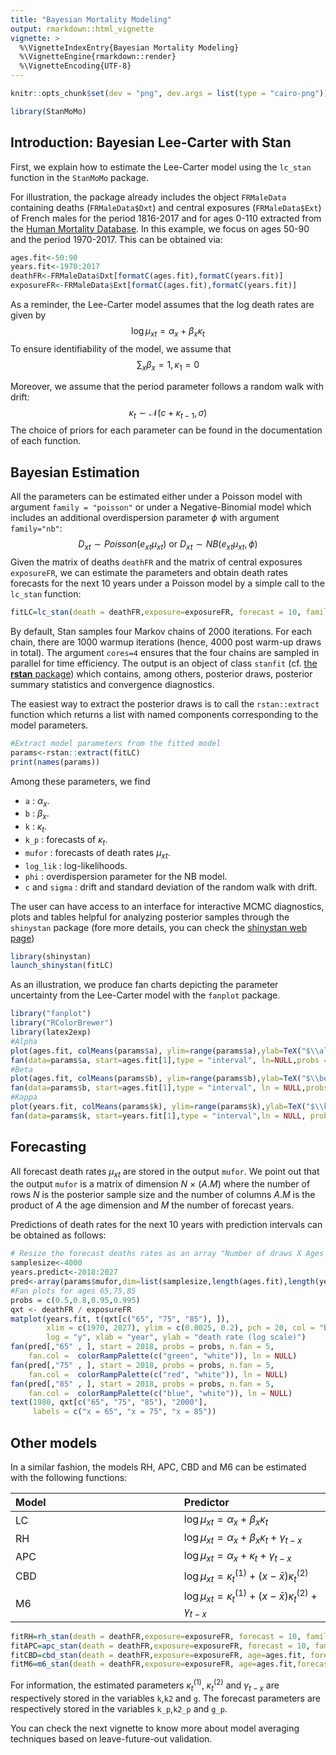 ```yaml
---
title: "Bayesian Mortality Modeling"
output: rmarkdown::html_vignette
vignette: >
  %\VignetteIndexEntry{Bayesian Mortality Modeling}
  %\VignetteEngine{rmarkdown::render}
  %\VignetteEncoding{UTF-8}
---
```


```r
knitr::opts_chunk$set(dev = "png", dev.args = list(type = "cairo-png"))
```

```r
library(StanMoMo)
```



## Introduction: Bayesian Lee-Carter with Stan

First, we explain how to estimate the Lee-Carter model using the `lc_stan` function in the `StanMoMo` package.

For illustration, the package already includes the object `FRMaleData` containing deaths (`FRMaleData$Dxt`) and central exposures (`FRMaleData$Ext`) of French males for the period 1816-2017 and for ages 0-110 extracted from the [Human Mortality Database](https://www.mortality.org/). In this example, we focus on ages 50-90 and the period 1970-2017. This can be obtained via: 

```r
ages.fit<-50:90
years.fit<-1970:2017
deathFR<-FRMaleData$Dxt[formatC(ages.fit),formatC(years.fit)]
exposureFR<-FRMaleData$Ext[formatC(ages.fit),formatC(years.fit)]
```

As a reminder, the Lee-Carter model assumes that the log death rates are given by 
$$ 
\log \mu_{xt}=\alpha_x+\beta_x \kappa_t
$$
To ensure identifiability of the model, we assume that 
$$
\sum_x \beta_x=1,\kappa_1=0
$$

Moreover, we assume that the period parameter follows a random walk with drift:
$$ 
\kappa_t \sim \mathcal{N}(c+ \kappa_{t-1},\sigma)
$$
The choice of priors for each parameter can be found in the documentation of each function.

## Bayesian Estimation

All the parameters can be estimated either under a Poisson model with argument `family = "poisson"` or under a Negative-Binomial model which includes an additional overdispersion parameter $\phi$ with argument `family="nb"`:
$$
D_{xt} \sim Poisson (e_{xt}\mu_{xt}) \text{ or } D_{xt} \sim NB (e_{xt}\mu_{xt},\phi)
$$
Given the matrix of deaths `deathFR` and the matrix of central exposures `exposureFR`, we can estimate the parameters and obtain death rates forecasts for the next 10 years under a Poisson model by a simple call to the `lc_stan` function: 

```r
fitLC=lc_stan(death = deathFR,exposure=exposureFR, forecast = 10, family = "poisson",cores=4)
```

By default, Stan samples four Markov chains of 2000 iterations. For each chain, there are 1000 warmup iterations (hence, 4000 post warm-up draws in total). The argument `cores=4` ensures that the four chains are sampled in parallel for time efficiency. The output is an object of class `stanfit` (cf. [the **rstan** package](https://mc-stan.org/rstan/articles/stanfit_objects.html)) which contains, among others, posterior draws, posterior summary statistics and convergence diagnostics. 

The easiest way to extract the posterior draws is to call the `rstan::extract` function which returns a list with named components corresponding to the model parameters.
```r
#Extract model parameters from the fitted model
params<-rstan::extract(fitLC)
print(names(params))
```

Among these parameters, we find

* `a` : $\alpha_x$.
* `b` : $\beta_x$.
* `k` : $\kappa_t$.
* `k_p` : forecasts of $\kappa_t$.
* `mufor` : forecasts of death rates $\mu_{xt}$.
* `log_lik` : log-likelihoods.
* `phi` : overdispersion parameter for the NB model. 
* `c` and `sigma` : drift and standard deviation of the random walk with drift.

The user can have access to an interface for interactive MCMC diagnostics, plots and tables helpful for analyzing posterior samples through the `shinystan` package (fore more details, you can check the [shinystan web page](http://mc-stan.org/shinystan/))

```r
library(shinystan)
launch_shinystan(fitLC)
```


As an illustration, we produce fan charts depicting the parameter uncertainty from the Lee-Carter model with the `fanplot` package.

```r
library("fanplot")
library("RColorBrewer")
library(latex2exp)
#Alpha
plot(ages.fit, colMeans(params$a), ylim=range(params$a),ylab=TeX("$\\alpha_x$"), xlab="Age: x")
fan(data=params$a, start=ages.fit[1],type = "interval", ln=NULL,probs = c(0.5,0.8,0.95,0.995),fan.col = colorRampPalette(c("Orange", "white")))
#Beta
plot(ages.fit, colMeans(params$b), ylim=range(params$b),ylab=TeX("$\\beta_x$"), xlab="Age: x")
fan(data=params$b, start=ages.fit[1],type = "interval", ln = NULL,probs = c(0.5,0.8,0.95,0.995),  fan.col = colorRampPalette(c("red", "white")))
#Kappa
plot(years.fit, colMeans(params$k), ylim=range(params$k),ylab=TeX("$\\kappa_t$"), xlab="Year: t")
fan(data=params$k, start=years.fit[1],type = "interval",ln = NULL, probs = c(0.5,0.8,0.95,0.995),fan.col = colorRampPalette(c("blue", "white")))
```

## Forecasting

All forecast death rates $\mu_{xt}$ are stored in the output `mufor`. We point out that the output `mufor` is a matrix of dimension $N$ $\times$ $(A . M)$ where  the number of rows $N$ is the posterior sample size and the number of columns $A.M$ is the product of $A$ the age dimension and $M$ the number of forecast years.

Predictions of death rates for the next 10 years with prediction intervals can be obtained as follows: 

```r
# Resize the forecast deaths rates as an array "Number of draws X Ages X Years to predict"
samplesize<-4000
years.predict<-2018:2027
pred<-array(params$mufor,dim=list(samplesize,length(ages.fit),length(years.predict)),dimnames = list(c(1:samplesize),formatC(ages.fit),formatC(years.predict)))
#Fan plots for ages 65,75,85
probs = c(0.5,0.8,0.95,0.995)
qxt <- deathFR / exposureFR
matplot(years.fit, t(qxt[c("65", "75", "85"), ]),
        xlim = c(1970, 2027), ylim = c(0.0025, 0.2), pch = 20, col = "black",
        log = "y", xlab = "year", ylab = "death rate (log scale)")
fan(pred[,"65" , ], start = 2018, probs = probs, n.fan = 5,
    fan.col =  colorRampPalette(c("green", "white")), ln = NULL)
fan(pred[,"75" , ], start = 2018, probs = probs, n.fan = 5,
    fan.col =  colorRampPalette(c("red", "white")), ln = NULL)
fan(pred[,"85" , ], start = 2018, probs = probs, n.fan = 5,
    fan.col =  colorRampPalette(c("blue", "white")), ln = NULL)
text(1980, qxt[c("65", "75", "85"), "2000"],
     labels = c("x = 65", "x = 75", "x = 85"))
```

## Other models

In a similar fashion, the models RH, APC, CBD and M6 can be estimated with the following functions: 

| Model| Predictor | 
|:------|:-----|
|   LC  |  $\log \mu_{xt} = \alpha_x + \beta_x\kappa_t$ | 
|   RH  |  $\log \mu_{xt} = \alpha_x + \beta_x\kappa_t+\gamma_{t-x}$ | 
|   APC |  $\log \mu_{xt} = \alpha_x + \kappa_t +\gamma_{t-x}$ |   
|   CBD |  $\log \mu_{xt} = \kappa_t^{(1)} + (x-\bar{x})\kappa_t^{(2)}$ |   
|   M6  |  $\log \mu_{xt} = \kappa_t^{(1)} + (x-\bar{x})\kappa_t^{(2)}+\gamma_{t-x}$ |   

```r
fitRH=rh_stan(death = deathFR,exposure=exposureFR, forecast = 10, family = "poisson",cores=4)
fitAPC=apc_stan(death = deathFR,exposure=exposureFR, forecast = 10, family = "poisson",cores=4)
fitCBD=cbd_stan(death = deathFR,exposure=exposureFR, age=ages.fit, forecast=10,family = "poisson",cores=4)
fitM6=m6_stan(death = deathFR,exposure=exposureFR, age=ages.fit,forecast = 10, family = "poisson",cores=4)
```

For information, the estimated parameters $\kappa_t^{(1)}$, $\kappa_t^{(2)}$ and $\gamma_{t-x}$ are respectively stored in the variables `k`,`k2` and `g`. The forecast parameters are respectively stored in the variables `k_p`,`k2_p` and `g_p`.

You can check the next vignette to know more about model averaging techniques based on leave-future-out validation.

